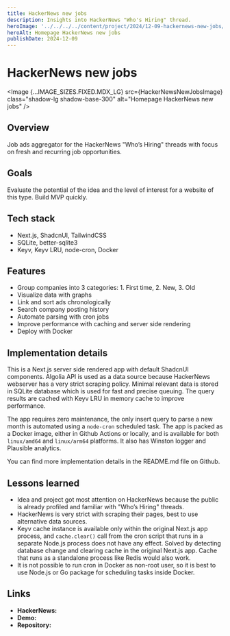 ```yaml
---
title: HackerNews new jobs
description: Insights into HackerNews "Who's Hiring" thread. 
heroImage: '../../../../content/project/2024/12-09-hackernews-new-jobs/_images/hackernews-new-jobs.png'
heroAlt: Homepage HackerNews new jobs
publishDate: 2024-12-09
---
```



# HackerNews new jobs

<Image {...IMAGE_SIZES.FIXED.MDX_LG} src={HackerNewsNewJobsImage} class="shadow-lg shadow-base-300" alt="Homepage HackerNews new jobs" />

## Overview

Job ads aggregator for the HackerNews "Who’s Hiring" threads with focus on fresh and recurring job opportunities.

## Goals

Evaluate the potential of the idea and the level of interest for a website of this type. Build MVP quickly.

## Tech stack

- Next.js, ShadcnUI, TailwindCSS
- SQLite, better-sqlite3
- Keyv, Keyv LRU, node-cron, Docker

## Features

- Group companies into 3 categories: 1. First time, 2. New, 3. Old
- Visualize data with graphs 
- Link and sort ads chronologically
- Search company posting history
- Automate parsing with cron jobs
- Improve performance with caching and server side rendering
- Deploy with Docker

## Implementation details

This is a Next.js server side rendered app with default ShadcnUI components. Algolia API is used as a data source because HackerNews webserver has a very strict scraping policy. Minimal relevant data is stored in SQLite database which is used for fast and precise queuing. The query results are cached with Keyv LRU in memory cache to improve performance. 

The app requires zero maintenance, the only insert query to parse a new month is automated using a `node-cron` scheduled task. The app is packed as a Docker image, either in Github Actions or locally, and is available for both `linux/amd64` and `linux/arm64` platforms. It also has Winston logger and Plausible analytics.

You can find more implementation details in the <Link href="https://github.com/nemanjam/hn-new-jobs/tree/main#implementation-details" variant="markdown" target="_blank" title="README.md file">README.md</Link> file on Github.

## Lessons learned 

- Idea and project got most attention on HackerNews because the public is already profiled and familiar with "Who’s Hiring" threads.
- HackerNews is very strict with scraping their pages, best to use alternative data sources.
- Keyv cache instance is available only within the original Next.js app process, and `cache.clear()` call from the cron script that runs in a separate Node.js process does not have any effect. Solved by detecting database change and clearing cache in the original Next.js app. Cache that runs as a standalone process like Redis would also work.
- It is not possible to run cron in Docker as non-root user, so it is best to use Node.js or Go package for scheduling tasks inside Docker.

## Links


- **HackerNews:** <Link href="https://news.ycombinator.com/item?id=42373936" variant="markdown" target="_blank" title="HackerNews ShowHN thread" />
- **Demo:** <Link href="https://hackernews-new-jobs.arm1.nemanjamitic.com" variant="markdown" target="_blank" title="HackerNews new jobs demo" />
- **Repository:** <Link href="https://github.com/nemanjam/hn-new-jobs" variant="markdown" target="_blank" title="HackerNews new jobs repository" />


